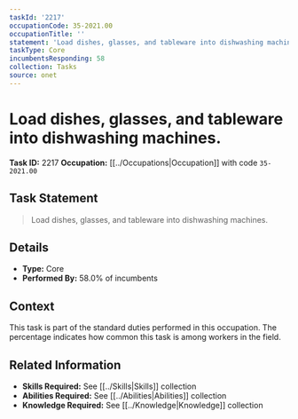 ```yaml
---
taskId: '2217'
occupationCode: 35-2021.00
occupationTitle: ''
statement: 'Load dishes, glasses, and tableware into dishwashing machines.'
taskType: Core
incumbentsResponding: 58
collection: Tasks
source: onet
---
```

# Load dishes, glasses, and tableware into dishwashing machines.

**Task ID:** 2217
**Occupation:** [[../Occupations|Occupation]] with code `35-2021.00`

## Task Statement

> Load dishes, glasses, and tableware into dishwashing machines.

## Details

- **Type:** Core
- **Performed By:** 58.0% of incumbents

## Context

This task is part of the standard duties performed in this occupation. The percentage indicates how common this task is among workers in the field.

## Related Information

- **Skills Required:** See [[../Skills|Skills]] collection
- **Abilities Required:** See [[../Abilities|Abilities]] collection
- **Knowledge Required:** See [[../Knowledge|Knowledge]] collection
